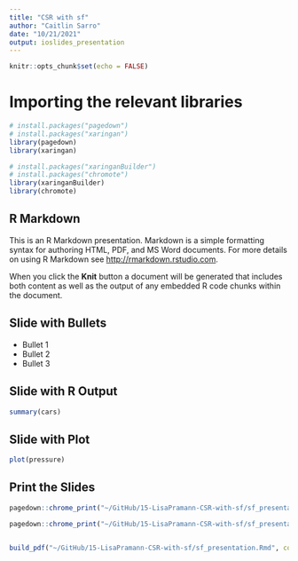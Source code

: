 ```yaml
---
title: "CSR with sf"
author: "Caitlin Sarro"
date: "10/21/2021"
output: ioslides_presentation
---
```


```r
knitr::opts_chunk$set(echo = FALSE)
```

# Importing the relevant libraries 
```r
# install.packages("pagedown")
# install.packages("xaringan")
library(pagedown)
library(xaringan)

# install.packages("xaringanBuilder")
# install.packages("chromote")
library(xaringanBuilder)
library(chromote)

```

## R Markdown

This is an R Markdown presentation. Markdown is a simple formatting syntax for authoring HTML, PDF, and MS Word documents. For more details on using R Markdown see <http://rmarkdown.rstudio.com>.

When you click the **Knit** button a document will be generated that includes both content as well as the output of any embedded R code chunks within the document.

## Slide with Bullets

- Bullet 1
- Bullet 2
- Bullet 3

## Slide with R Output

```r
summary(cars)
```

## Slide with Plot

```r
plot(pressure)
```

## Print the Slides

```r
pagedown::chrome_print("~/GitHub/15-LisaPramann-CSR-with-sf/sf_presentation.Rmd")

pagedown::chrome_print("~/GitHub/15-LisaPramann-CSR-with-sf/sf_presentation.html")


build_pdf("~/GitHub/15-LisaPramann-CSR-with-sf/sf_presentation.Rmd", complex_slides = TRUE, partial_slides = TRUE)



```


